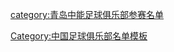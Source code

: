 {{Football squad with groups
|name=2005年青岛中能名单
|bgcolor=#0030A0
|bordercolor=#F8F8F8
|textcolor=#F8F8F8
|title=[[青岛中能足球俱乐部|<span style="color:#F8F8F8">青岛中能</span>]] — [[2005年中国足球超级联赛|<span style="color:#F8F8F8">2005年</span>]][[中国足球超级联赛|<span style="color:#F8F8F8">中超联赛</span>]]第7名
|group1=全年参赛球员
|list1=<div>
{{Football squad2 player|no=1|name=[[刘震理]]}}
{{Football squad2 player|no=2|name=[[马荃]]}}
{{Football squad2 player|no=3|name=[[周新]]}}
{{Football squad2 player|no=4|name=[[耿志强]]}}
{{Football squad2 player|no=5|name=[[白毅]]}}
{{Football squad2 player|no=6|name=[[吕刚]]}}
{{Football squad2 player|no=7|name=[[秦升]]}}
{{Football squad2 player|no=8|name=[[史汉军]]}}
{{Football squad2 player|no=9|name=[[陆峰 (足球运动员)|陆峰]]}}
{{Football squad2 player|no=10|name=[[孙新波]]}}
{{Football squad2 player|no=11|name=[[曲波 (足球运动员)|曲波]]}}
{{Football squad2 player|no=12|name=[[汤超]]}}
{{Football squad2 player|no=13|name=[[徐彤]]}}
{{Football squad2 player|no=14|name=[[彭鹏]]}}
{{Football squad2 player|no=15|name=[[刘俊威]]}}
{{Football squad2 player|no=16|name=[[叶荣顺]]}}
{{Football squad2 player|no=17|name=[[刘健 (足球运动员)|刘健]]}}
{{Football squad2 player|no=18|name=[[刘志勇]]}}
{{Football squad2 player|no=19|name=[[许超]]}}
{{Football squad2 player|no=20|name=[[隋勇]]}}
{{Football squad2 player|no=21|name=[[姜宁]]}}
{{Football squad2 player|no=22|name=[[李帅 (1982年)|李帅]]}}
{{Football squad2 player|no=23|name=[[宋博]]}}
{{Football squad2 player|no=24|name=[[马天翼]]}}
{{Football squad2 player|no=25|name=[[许景杰]]}}
{{Football squad2 player|no=26|name=[[孙江山]]}}
{{Football squad2 player|no=27|name=[[邱岳]]}}
{{Football squad2 player|no=28|name=[[王卓]]}}
{{Football squad2 player|no=29|name=[[马永康]]}}
{{Football squad2 player|no=30|name=[[戴祥]]}}
</div>
|group2=夏季转入球员
|list2=<div>

</div>
|group3=夏季转出球员
|list3=<div>

</div>
|group4=主教练
|list4=[[殷铁生]]
}}
<noinclude>
{{DEFAULTSORT:Qingdao Jonoon F.C. Squad 2005}}
[[category:青岛中能足球俱乐部参赛名单]]
[[Category:中国足球俱乐部名单模板]]
</noinclude>